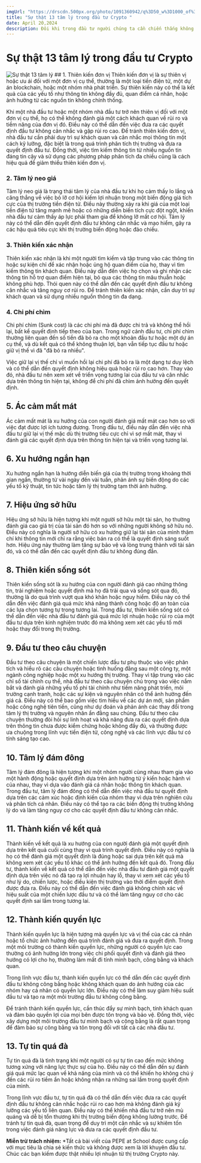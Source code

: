```yaml
---
imgUrl: "https://drscdn.500px.org/photo/1091360942/q%3D50_w%3D1000_of%3D1/v2?sig=0545c68b27c9640261ab518047164d041d33b81efafe7d9d902717922ca60dee"
title: "Sự thật 13 tâm lý trong đầu tư Crypto "
date: April 20,2024
description: Đôi khi trong đầu tư người chúng ta cần chiến thắng không phải là mr.Market mà chính là bản thân chúng ta. Vì vậy để...
---
```


# Sự thật 13 tâm lý trong đầu tư Crypto
<ProfileAuthor4/>
<Image
  src={`/img-cong-dong/su-that-13-tam-ly.png`}
  alt="Sự thật 13 tâm lý"
  height={520}
  width={1200}
/>
## 1. Thiên kiến đơn vị
Thiên kiến đơn vị là sự thiên vị hoặc ưu ái đối với một đơn vị cụ thể, thường là một loại tiền điện tử, một dự án blockchain, hoặc một nhóm nhà phát triển. Sự thiên kiến này có thể là kết quả của các yếu tố như thông tin không đầy đủ, quan điểm cá nhân, hoặc ảnh hưởng từ các nguồn tin không chính thống.

Khi một nhà đầu tư hoặc một nhóm nhà đầu tư trở nên thiên vị đối với một đơn vị cụ thể, họ có thể không đánh giá một cách khách quan về rủi ro và tiềm năng của đơn vị đó. Điều này có thể dẫn đến việc đưa ra các quyết định đầu tư không cân nhắc và gặp rủi ro cao.
Để tránh thiên kiến đơn vị, nhà đầu tư cần phải duy trì sự khách quan và cân nhắc mọi thông tin một cách kỹ lưỡng, đặc biệt là trong quá trình phân tích thị trường và đưa ra quyết định đầu tư. Đồng thời, việc tìm kiếm thông tin từ nhiều nguồn tin đáng tin cậy và sử dụng các phương pháp phân tích đa chiều cũng là cách hiệu quả để giảm thiểu thiên kiến đơn vị.
### 2. Tâm lý neo giá
Tâm lý neo giá là trạng thái tâm lý của nhà đầu tư khi họ cảm thấy lo lắng và căng thẳng về việc bỏ lỡ cơ hội kiếm lợi nhuận trong một biến động giá tích cực của thị trường tiền điện tử. Điều này thường xảy ra khi giá của một loại tiền điện tử tăng mạnh mẽ hoặc có những diễn biến tích cực đột ngột, khiến nhà đầu tư cảm thấy áp lực phải tham gia để không lỡ mất cơ hội. Tâm lý này có thể dẫn đến quyết định đầu tư không cân nhắc và mạo hiểm, gây ra các hậu quả tiêu cực khi thị trường biến động hoặc đảo chiều.
### 3. Thiên kiến xác nhận
Thiên kiến xác nhận là khi một người tìm kiếm và tập trung vào các thông tin hoặc sự kiện chỉ để xác nhận hoặc ủng hộ quan điểm của họ, thay vì tìm kiếm thông tin khách quan. Điều này dẫn đến việc họ chọn và ghi nhận các thông tin hỗ trợ quan điểm hiện tại, bỏ qua các thông tin mâu thuẫn hoặc không phù hợp. Thói quen này có thể dẫn đến các quyết định đầu tư không cân nhắc và tăng nguy cơ rủi ro. Để tránh thiên kiến xác nhận, cần duy trì sự khách quan và sử dụng nhiều nguồn thông tin đa dạng.
### 4. Chi phí chìm

Chi phí chìm (Sunk cost) là các chi phí mà đã được chi trả và không thể hồi lại, bất kể quyết định tiếp theo của bạn. Trong ngữ cảnh đầu tư, chi phí chìm thường liên quan đến số tiền đã bỏ ra cho một khoản đầu tư hoặc một dự án cụ thể, và dù kết quả có thể không thuận lợi, bạn vẫn tiếp tục đầu tư hoặc giữ vị thế vì đã "đã bỏ ra nhiều".

Việc giữ lại vị thế chỉ vì muốn hồi lại chi phí đã bỏ ra là một dạng tư duy lệch và có thể dẫn đến quyết định không hiệu quả hoặc rủi ro cao hơn. Thay vào đó, nhà đầu tư nên xem xét về triển vọng tương lai của đầu tư và cân nhắc dựa trên thông tin hiện tại, không để chi phí đã chìm ảnh hưởng đến quyết định.
## 5. Ác cảm mất mát
Ác cảm mất mát là xu hướng của con người đánh giá mất mát cao hơn so với việc đạt được lợi ích tương đương. Trong đầu tư, điều này dẫn đến việc nhà đầu tư giữ lại vị thế mặc dù thị trường tiêu cực chỉ vì sợ mất mát, thay vì đánh giá các quyết định dựa trên thông tin hiện tại và triển vọng tương lai.
## 6. Xu hướng ngắn hạn
Xu hướng ngắn hạn là hướng diễn biến giá của thị trường trong khoảng thời gian ngắn, thường từ vài ngày đến vài tuần, phản ánh sự biến động do các yếu tố kỹ thuật, tin tức hoặc tâm lý thị trường tạm thời ảnh hưởng.
## 7. Hiệu ứng sở hữu
Hiệu ứng sở hữu là hiện tượng khi một người sở hữu một tài sản, họ thường đánh giá cao giá trị của tài sản đó hơn so với những người không sở hữu nó. Điều này có nghĩa là người sở hữu có xu hướng giữ lại tài sản của mình thậm chí khi thông tin mới chỉ ra rằng việc bán ra có thể là quyết định sáng suốt hơn. Hiệu ứng này thường làm tăng sự bảo vệ và lòng trung thành với tài sản đó, và có thể dẫn đến các quyết định đầu tư không đúng đắn.
## 8. Thiên kiến sống sót
Thiên kiến sống sót là xu hướng của con người đánh giá cao những thông tin, trải nghiệm hoặc quyết định mà họ đã trải qua và sống sót qua đó, thường là do quá trình vượt qua khó khăn hoặc nguy hiểm. Điều này có thể dẫn đến việc đánh giá quá mức khả năng thành công hoặc độ an toàn của các lựa chọn tương tự trong tương lai. Trong đầu tư, thiên kiến sống sót có thể dẫn đến việc nhà đầu tư đánh giá quá mức lợi nhuận hoặc rủi ro của một đầu tư dựa trên kinh nghiệm trước đó mà không xem xét các yếu tố mới hoặc thay đổi trong thị trường.
## 9. Đầu tư theo câu chuyện
Đầu tư theo câu chuyện là một chiến lược đầu tư phụ thuộc vào việc phân tích và hiểu rõ các câu chuyện hoặc tình huống đằng sau một công ty, một ngành công nghiệp hoặc một xu hướng thị trường. Thay vì tập trung vào các chỉ số tài chính cụ thể, nhà đầu tư theo câu chuyện chú trọng vào việc nắm bắt và đánh giá những yếu tố phi tài chính như tiềm năng phát triển, môi trường cạnh tranh, hoặc các sự kiện và nguyên nhân có thể ảnh hưởng đến giá cả. Điều này có thể bao gồm việc tìm hiểu về các dự án mới, sản phẩm hoặc công nghệ tiên tiến, cũng như dự đoán và phản ánh các thay đổi trong tâm lý thị trường và nguyên nhân ẩn đằng sau chúng. Đầu tư theo câu chuyện thường đòi hỏi sự linh hoạt và khả năng đưa ra các quyết định dựa trên thông tin chưa được kiểm chứng hoặc không đầy đủ, và thường được ưa chuộng trong lĩnh vực tiền điện tử, công nghệ và các lĩnh vực đầu tư có tính sáng tạo cao.
## 10. Tâm lý đám đông
Tâm lý đám đông là hiện tượng khi một nhóm người cùng nhau tham gia vào một hành động hoặc quyết định dựa trên ảnh hưởng từ ý kiến hoặc hành vi của nhau, thay vì dựa vào đánh giá cá nhân hoặc thông tin khách quan. Trong đầu tư, tâm lý đám đông có thể dẫn đến việc nhà đầu tư quyết định dựa trên các cảm xúc hoặc định kiến của nhóm thay vì dựa trên nghiên cứu và phân tích cá nhân. Điều này có thể tạo ra các biến động thị trường không lý do và làm tăng nguy cơ cho các quyết định đầu tư không cân nhắc.
## 11. Thành kiến về kết quả
Thành kiến về kết quả là xu hướng của con người đánh giá một quyết định dựa trên kết quả cuối cùng thay vì quá trình quyết định. Điều này có nghĩa là họ có thể đánh giá một quyết định là đúng hoặc sai dựa trên kết quả mà không xem xét các yếu tố khác có thể ảnh hưởng đến kết quả đó. Trong đầu tư, thành kiến về kết quả có thể dẫn đến việc nhà đầu tư đánh giá một quyết định dựa trên việc nó đã tạo ra lợi nhuận hay lỗ, thay vì xem xét các yếu tố như lý do, chiến lược, hoặc điều kiện thị trường vào thời điểm quyết định được đưa ra. Điều này có thể dẫn đến việc đánh giá không chính xác về hiệu suất của một chiến lược đầu tư và có thể làm tăng nguy cơ cho các quyết định sai lầm trong tương lai.
## 12. Thành kiến quyền lực
Thành kiến quyền lực là hiện tượng mà quyền lực và vị thế của các cá nhân hoặc tổ chức ảnh hưởng đến quá trình đánh giá và đưa ra quyết định. Trong một môi trường có thành kiến quyền lực, những người có quyền lực cao thường có ảnh hưởng lớn trong việc chi phối quyết định và đánh giá theo hướng có lợi cho họ, thường làm mất đi tính minh bạch, công bằng và khách quan.

Trong lĩnh vực đầu tư, thành kiến quyền lực có thể dẫn đến các quyết định đầu tư không công bằng hoặc không khách quan do ảnh hưởng của các nhóm hay cá nhân có quyền lực lớn. Điều này có thể làm suy giảm hiệu suất đầu tư và tạo ra một môi trường đầu tư không công bằng.

Để tránh thành kiến quyền lực, cần thúc đẩy sự minh bạch, tính khách quan và đảm bảo quyền lợi của mọi bên được tôn trọng và bảo vệ. Đồng thời, việc xây dựng một môi trường đầu tư minh bạch và công bằng là rất quan trọng để đảm bảo sự công bằng và tôn trọng đối với tất cả các nhà đầu tư.
## 13. Tự tin quá đà
Tự tin quá đà là tình trạng khi một người có sự tự tin cao đến mức không tương xứng với năng lực thực sự của họ. Điều này có thể dẫn đến sự đánh giá quá mức lạc quan về khả năng của mình và có thể khiến họ không chú ý đến các rủi ro tiềm ẩn hoặc không nhận ra những sai lầm trong quyết định của mình.

Trong lĩnh vực đầu tư, tự tin quá đà có thể dẫn đến việc đưa ra các quyết định đầu tư không cân nhắc hoặc rủi ro cao hơn mà không đánh giá kỹ lưỡng các yếu tố liên quan. Điều này có thể khiến nhà đầu tư trở nên mù quáng và dễ bị tổn thương khi thị trường biến động không lường trước. Để tránh tự tin quá đà, quan trọng để duy trì một cân nhắc và sự khiêm tốn trong việc đánh giá năng lực và đưa ra các quyết định đầu tư.

**Miễn trừ trách nhiệm:** \*Tất cả bài viết của PEPE at School được cung cấp với mục tiêu là chia sẻ kiến thức và không được xem là lời khuyên đầu tư. Chúc các bạn kiếm được thật nhiều lợi nhuận từ thị trường Crypto này.


